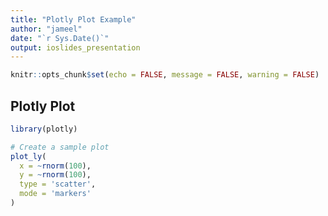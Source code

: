 ```yaml
---
title: "Plotly Plot Example"
author: "jameel"
date: "`r Sys.Date()`"
output: ioslides_presentation
---
```


```r
knitr::opts_chunk$set(echo = FALSE, message = FALSE, warning = FALSE)
```

## Plotly Plot



```r

library(plotly)

# Create a sample plot
plot_ly(
  x = ~rnorm(100),
  y = ~rnorm(100),
  type = 'scatter',
  mode = 'markers'
)


```

